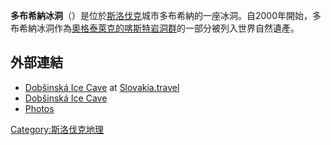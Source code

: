 '''多布希納冰洞'''（{{lang-sk|Dobšinská ľadová jaskyňa}}）是位於[[斯洛伐克|斯洛伐克]]城市多布希納的一座冰洞。自2000年開始，多布希納冰洞作為[[奧格泰萊克的喀斯特岩洞群|奧格泰萊克的喀斯特岩洞群]]的一部分被列入世界自然遺產。
==外部連結==
{{Commons category|Dobšinská ľadová jaskyňa}}
*[https://web.archive.org/web/20071006093621/http://www.slovakia.travel/entitaview.aspx?l=2&sfv=False&llt=1&st=Dob%C5%A1insk%C3%A1%20%C4%BEadov%C3%A1%20jasky%C5%88a&smi=108033&ami=108033&idp=2532 Dobšinská Ice Cave] at [https://web.archive.org/web/20071117051604/http://www.slovakia.travel/intropage.aspx?l=2 Slovakia.travel]
*[http://www.gemer.sk/ciele/dljaskyna/en.html Dobšinská Ice Cave]{{Wayback|url=http://www.gemer.sk/ciele/dljaskyna/en.html |date=20061202182033 }}
*[http://www.sevcik.sk/gdlj.php Photos]{{Wayback|url=http://www.sevcik.sk/gdlj.php |date=20160304063935 }}
{{coord|48|52|19|N|20|17|41|E|scale:50000|display=title}}
[[Category:斯洛伐克地理|Category:斯洛伐克地理]]